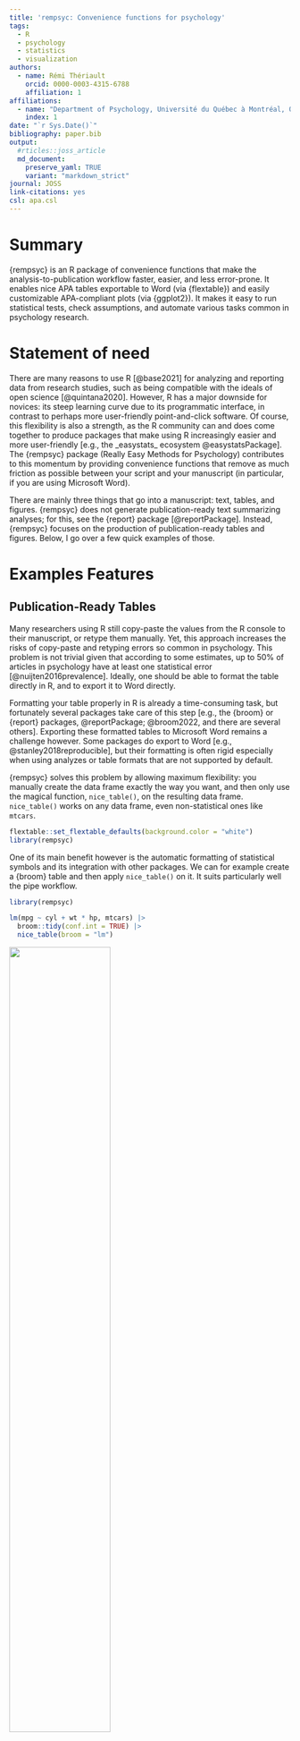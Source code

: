 ```yaml
---
title: 'rempsyc: Convenience functions for psychology'
tags:
  - R
  - psychology
  - statistics
  - visualization
authors:
  - name: Rémi Thériault
    orcid: 0000-0003-4315-6788
    affiliation: 1
affiliations:
  - name: "Department of Psychology, Université du Québec à Montréal, Québec, Canada"
    index: 1
date: "`r Sys.Date()`"
bibliography: paper.bib
output:
  #rticles::joss_article
  md_document:
    preserve_yaml: TRUE
    variant: "markdown_strict"
journal: JOSS
link-citations: yes
csl: apa.csl
---
```


# Summary

{rempsyc} is an R package of convenience functions that make the 
analysis-to-publication workflow faster, easier, and less error-prone. It 
enables nice APA tables exportable to Word (via {flextable}) and easily 
customizable APA-compliant plots (via {ggplot2}). It makes it easy to run 
statistical tests, check assumptions, and automate various tasks common in 
psychology research.

# Statement of need

There are many reasons to use R [@base2021] for analyzing and reporting data 
from research studies, such as being compatible with the ideals of open science 
[@quintana2020]. However, R has a major downside for novices: its steep 
learning curve due to its programmatic interface, in contrast to perhaps more 
user-friendly point-and-click software. Of course, this flexibility is also a 
strength, as the R community can and does come together to produce packages that 
make using R increasingly easier and more user-friendly [e.g., the _easystats_ 
ecosystem @easystatsPackage]. The {rempsyc} package (Really Easy Methods for 
Psychology) contributes to this momentum by providing convenience functions 
that remove as much friction as possible between your script and your 
manuscript (in particular, if you are using Microsoft Word).

There are mainly three things that go into a manuscript: text, tables, and 
figures. {rempsyc} does not generate publication-ready text summarizing analyses; 
for this, see the {report} package [@reportPackage]. Instead, {rempsyc} focuses 
on the production of publication-ready tables and figures. Below, I go over
a few quick examples of those.

# Examples Features

## Publication-Ready Tables

Many researchers using R still copy-paste the values from the R console to
their manuscript, or retype them manually. Yet, this approach increases the 
risks of copy-paste and retyping errors so common in psychology. This problem 
is not trivial given that according to some estimates, up to 50% of articles in 
psychology have at least one statistical error [@nuijten2016prevalence]. 
Ideally, one should be able to format the table directly in R, and to export it
to Word directly.

Formatting your table properly in R is already a time-consuming task, but 
fortunately several packages take care of this step [e.g., the 
{broom} or {report} packages, @reportPackage; @broom2022, and there are several
others]. Exporting these formatted tables to Microsoft Word remains a challenge 
however. Some packages do export to Word [e.g., @stanley2018reproducible], but 
their formatting is often rigid especially when using analyzes or table formats
that are not supported by default.

{rempsyc} solves this problem by allowing maximum flexibility: you manually 
create the data frame exactly the way you want, and then only use the magical 
function, `nice_table()`, on the resulting data frame. `nice_table()` works on
any data frame, even non-statistical ones like `mtcars`.

```r
flextable::set_flextable_defaults(background.color = "white")
library(rempsyc)
```

One of its main benefit however is the automatic formatting of statistical
symbols and its integration with other packages. We can for example create
a {broom} table and then apply `nice_table()` on it. It suits particularly
well the pipe workflow.

```r
library(rempsyc)

lm(mpg ~ cyl + wt * hp, mtcars) |>
  broom::tidy(conf.int = TRUE) |>
  nice_table(broom = "lm")
```

![](paper_files/figure-markdown_strict/broom-1.png){width=60%}

We can do the same with a {report} table.

```r
stats.table <- lm(mpg ~ cyl + wt * hp, mtcars) |>
  report::report() |>
  as.data.frame()

nice_table(stats.table)
```

![](paper_files/figure-markdown_strict/report-1.png){width=80%}

The {report} package provides quite comprehensive tables, so one may request an 
abbreviated table with the `'short'` argument. For convenience, it is also 
possible to highlight significant results for better visual discrimination, 
using the `'highlight'` argument.^[This argument can be used logically, as `'TRUE'` 
or `'FALSE'`, but can also be provided with a numeric value representing the 
cut-off threshold for the _p_ value] Once satisfied with the table, we can add 
a title and note.

```r
my_table <- nice_table(
  stats.table, short = TRUE, highlight = 0.001,
  title = c("Table 1", "A Pretty Regression Model"),
  note = c("The data was extracted from the 1974 Motor Trend US magazine.",
           "Greyed rows represent statistically significant differences, p < .001."))
my_table
```

![](paper_files/figure-markdown_strict/highlight-1.png){width=80%}

One can then easily save the resulting table to Word with `flextable::save_as_docx()`, 
specifying the object name and desired path.

```r
flextable::save_as_docx(my_table, path = "nice_tablehere.docx")
```

Additionally, tables created with `nice_table()` are {flextable} objects 
[@flextable2022], and can be modified as such.^[A great resource for this is
the {flextable} e-book: https://ardata-fr.github.io/flextable-book/]

## Formattting Results of Analyses

{rempsyc} also provides its own set of functions to prepare statistical tables
before they can be fed to `nice_table()` and saved to Word.

### _t_ tests

```r
nice_t_test(data = mtcars,
            response = c("mpg", "disp", "drat"),
            group = "am",
            warning = FALSE) |>
  nice_table()
```

![](paper_files/figure-markdown_strict/nice_t_test-1.png){width=60%}

### Contrasts

```r
nice_contrasts(data = mtcars,
               response = c("mpg", "disp"),
               group = "cyl",
               covariates = "hp") |>
  nice_table(highlight = .001)
```

![](paper_files/figure-markdown_strict/nice_contrasts-1.png){width=80%}

### Regressions

```r
model1 <- lm(mpg ~ cyl + wt * hp, mtcars)
model2 <- lm(qsec ~ disp + drat * carb, mtcars)

nice_lm(list(model1, model2)) |>
  nice_table(highlight = TRUE)
```

![](paper_files/figure-markdown_strict/nice_lm-1.png){width=80%}

### Simple Slopes

```r
model1 <- lm(mpg ~ gear * wt, mtcars)
model2 <- lm(disp ~ gear * wt, mtcars)
my.models <- list(model1, model2)

nice_lm_slopes(my.models, predictor = "gear", moderator = "wt") |>
  nice_table()
```

![](paper_files/figure-markdown_strict/nice_lm_slopes-1.png){width=80%}

### Correlation Matrices

It is also possible to export a colour-coded correlation matrix to Microsoft 
Excel. The `cormatrix_excel()` function has several benefits over conventional 
approaches. The base R `cor()` function for example does not use rounded values
and the console is impractical for large matrices. One may manually round values
and export it to a `.csv` file, which is an improvement but still unsatisfying.

The {apaTables} package [@stanley2018reproducible] allows exporting the 
correlation matrix to Word in an APA format, and in many cases this is very 
satifying for APA requirements. Hovever, the Word format is not suitable for 
large matrices, as it will often spread beyond the document's margin limits.

Another approach is to export to an image, like the {correlation} package does 
[@correlationpackage].^[Exporting the correlation matrix to an image through the 
{correlation} package also requires the {see} package [@seepackage]] For very 
small matrices, this works extremely well, and the colour is an immense help to
quickly identify which correlations are strong or weak, positive or negative, 
and significant or non-significant. Again, however, this does not work so well 
for large matrices because labels might overlap or navigating the large figure 
becomes difficult.

When the goal is more exploratory, rather than reporting, and we have large 
matrices, it can be more useful to export it to Excel. In {rempsyc}, we combine 
the idea of using a coloured correlation matrix from the {correlation} package 
with the idea of exporting to Excel using {openxlsx2} [@openxlsx2package].

We also provide some usability improvements, like freezing the first row
and column so as to be able to easily see which variables correlates with which
other variable, regardless of how far or deep those variables are located 
within the matrix.

The colour represents the strength of the correlation, whereas the stars 
represent how significant the _p_ value is.^[For convenience, colours are only 
used when the corresponding _p_ value is at least smaller than .05] The exact
_p_ values are provided in a second tab for reference purposes, so all 
information is readily available in a convenient format.

```r
cormatrix_excel(data = infert, 
                filename = "cormatrix1", 
                select = c("age", "parity", "induced", "case", "spontaneous", 
                           "stratum", "pooled.stratum"))
```

![](figures/cormatrix.png)
![](figures/cormatrix2.png)

## Publication-Ready Figures

Preparing figures according to APA style, having them look good, and being able
to save them in high-resolution with the proper ratios is often challenging.
Working with {ggplot2} [@ggplot2package] provides tremendous flexibility, but 
an unintended consequence is that doing even trivial operations can at times be 
daunting.

This is why {rempsyc} setups a few default plot types, ready to be 
saved to your preferred format (`.pdf`, `.tiff`, or `.png`).

### Violin Plots

```r
nice_violin(data = ToothGrowth,
            group = "dose",
            response = "len",
            xlabels = c("Low", "Medium", "High"),
            comp1 = 1,
            comp2 = 3,
            has.d = TRUE,
            d.y = 30)
```

For an example of such use in publication, see @theriault2021swapping.

One can easily save the resulting figure with `ggplot2::ggsave()`, specifying 
the desired file name, extension, and resolution.

```r
ggplot2::ggsave('nice_violinplothere.pdf', width = 7, height = 7, 
                unit = 'in', dpi = 300)
```

Recommended dimensions for saving {rempsyc} figures is 7 inches wide and 7 
inches high at 300 dpi, which makes sure that the resolution is high enough even
if saving to non-vector graphics formats like `.png`. That said, scalable vector 
graphics formats like `.pdf` or `.eps` are still recommended for high-resolution 
submissions to scientific journals.

### Scatter Plots

Figures are {ggplot2} objects [@ggplot2package], and can be modified as such.

```r
nice_scatter(data = mtcars,
             predictor = "wt",
             response = "mpg",
             group = "cyl",
             has.confband = TRUE)

nice_scatter(data = mtcars,
             predictor = "wt",
             response = "mpg",
             has.confband = TRUE,
             has.r = TRUE,
             has.p = TRUE) +
  ggplot2::geom_hline(yintercept = mean(mtcars$mpg), colour = "black", 
                      linewidth = 1.4, linetype = "dashed") +
  ggplot2::annotate("text", x = 3.5, y = 22, size = 7,
                    label = paste("Mean mpg =", round(mean(mtcars$mpg), 2)))

```

For an example of such use in publication, see @krol2020self.

### Overlapping Circles

For psychologists using the Inclusion of Other in the the Self Scale 
[@aron1992inclusion], it can be useful to interpolate the original discrete 
scores (1 to 7) into a group average representation of the conceptual self-other 
overlap. For example, assuming the group mean is 3.5 on the 1 to 7 scale, `overlap_circle()` will draw a 25% overlap from interpolation: 

```r
overlap_circle(3.5)
```

For an example of such use in publication, see @theriault2021swapping.

## Testing assumptions

When comes time to test assumptions of a linear model, the best option is
the `check_model()` function from _easystats_' {performance} package, which
allows direct visual evaluation of assumptions [@performancepackage]. Indeed,
visual assessment of diagnostic plots is recommended over statistical tests
since they are overpowered in large samples and underpowered in small samples
[@kozak2018s].

That said, if for whatever reason one wants to check objective asumption tests
for a linear model, rempsyc makes this easy with the `nice_assumptions()`
function, which provide _p_ values for normality (Shapiro--Wilk), homoscedasticity 
(Breusch--Pagan) and autocorrelation of residuals (Durbin--Watson) in one call.

### Categorical Predictors

`nice_normality()` makes it easy to visually check normality in the case of 
categorical predictors (i.e., when using groups), through a combination of 
quantile-quantile plots, density plots, and histograms.

```r
nice_normality(data = iris,
               variable = "Sepal.Length",
               group = "Species",
               shapiro = TRUE,
               histogram = TRUE,
               title = "Density (Sepal Length)")
```

Similarly for univariate outliers using the median absolute deviation [MAD, 
@leys2013outliers].

```r
plot_outliers(airquality,
              group = "Month",
              response = "Ozone")
```

Univariate outliers based on the MAD can also be simply requested with 
`find_mad()`.^[Once one has identified outliers, it is also possible ot winsorize them with the
`winsorize_mad()` function.]

```r
find_mad(airquality, names(airquality), criteria = 3)
```

Homoscedasticity can also be checked numerically with `nice_var()` or visually 
with `nice_varplot()`.

```r
nice_var(data = iris,
         variable = names(iris[1:4]),
         group = "Species") |>
  nice_table()
```

![](paper_files/figure-markdown_strict/nice_var-1.png)

```r
nice_varplot(data = iris,
             variable = "Sepal.Length",
             group = "Species")
```

## Utility functions

Finally, with the idea of making the analysis workflow easier in mind,
{rempsyc} also provides a few other utility functions. `nice_na()` allows 
reporting item-level missing values per scale, as well as participant’s maximum 
number of missing items by scale, as per recommendations [@parent2013handling].

`extract_duplicates()` creates a data frame of only observations with a 
duplicated ID or participant number, so they can be investigated more 
thoroughly. `best_duplicate()` allows to follow-up on this investigation and
only keep the "best" duplicate, meaning those with the fewer number of missing
values, and in case of ties, the first one.

`nice_reverse()` permits the automatic reverse-coding of scores so common for
psychology questionnaires, provided the minimum and maximum score values are
known.

There are other functions that the reader can explore at their leisure
on the package official website. However, hopefully, this overview has
given the reader a gentle introduction to this package.

# Licensing and Availability

The {rempsyc} package is licensed under the GNU General Public License (GPL 
v3.0). It is available on CRAN, and can be installed using 
`install.packages("rempsyc")`. The full tutorial website can be accessed at: 
https://rempsyc.remi-theriault.com/. All code is open-source and hosted on 
GitHub, and bugs can be reported at https://github.com/rempsyc/rempsyc/issues/.

# Acknowledgements

I would like to thank Jay Olson, Hugues Leduc, Charles-Étienne Lavoie, and Björn 
Büdenbender for statistical or technical advice that helped inform some functions 
of this package and/or useful feedback on this manuscript. I would also like
to acknowledge funding from the Social Sciences and Humanities Research Council 
of Canada.

# References
